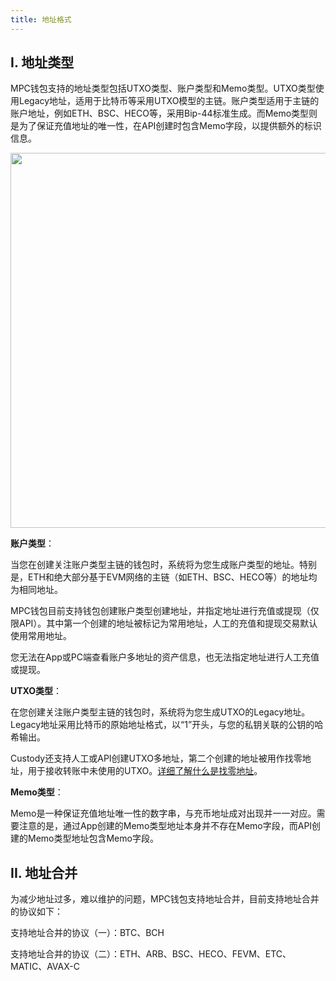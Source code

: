 ---
title: 地址格式
---

## I. 地址类型

MPC钱包支持的地址类型包括UTXO类型、账户类型和Memo类型。UTXO类型使用Legacy地址，适用于比特币等采用UTXO模型的主链。账户类型适用于主链的账户地址，例如ETH、BSC、HECO等，采用Bip-44标准生成。而Memo类型则是为了保证充值地址的唯一性，在API创建时包含Memo字段，以提供额外的标识信息。

<div className="w-full flex items-center justify-center">
    <img src="/images/help-center/address.png" width="600"/>
</div>


**账户类型**：

当您在创建关注账户类型主链的钱包时，系统将为您生成账户类型的地址。特别是，ETH和绝大部分基于EVM网络的主链（如ETH、BSC、HECO等）的地址均为相同地址。

MPC钱包目前支持钱包创建账户类型创建地址，并指定地址进行充值或提现（仅限API）。其中第一个创建的地址被标记为常用地址，人工的充值和提现交易默认使用常用地址。

<Tip> 
您无法在App或PC端查看账户多地址的资产信息，也无法指定地址进行人工充值或提现。
</Tip>


**UTXO类型**：

在您创建关注账户类型主链的钱包时，系统将为您生成UTXO的Legacy地址。Legacy地址采用比特币的原始地址格式，以“1”开头，与您的私钥关联的公钥的哈希输出。

Custody还支持人工或API创建UTXO多地址，第二个创建的地址被用作找零地址，用于接收转账中未使用的UTXO。[详细了解什么是找零地址](/help-center/manage-mpc/my-wallet/change-address)。


**Memo类型**：

Memo是一种保证充值地址唯一性的数字串，与充币地址成对出现并一一对应。需要注意的是，通过App创建的Memo类型地址本身并不存在Memo字段，而API创建的Memo类型地址包含Memo字段。




## II. 地址合并

为减少地址过多，难以维护的问题，MPC钱包支持地址合并，目前支持地址合并的协议如下：

支持地址合并的协议（一）：BTC、BCH

支持地址合并的协议（二）：ETH、ARB、BSC、HECO、FEVM、ETC、MATIC、AVAX-C